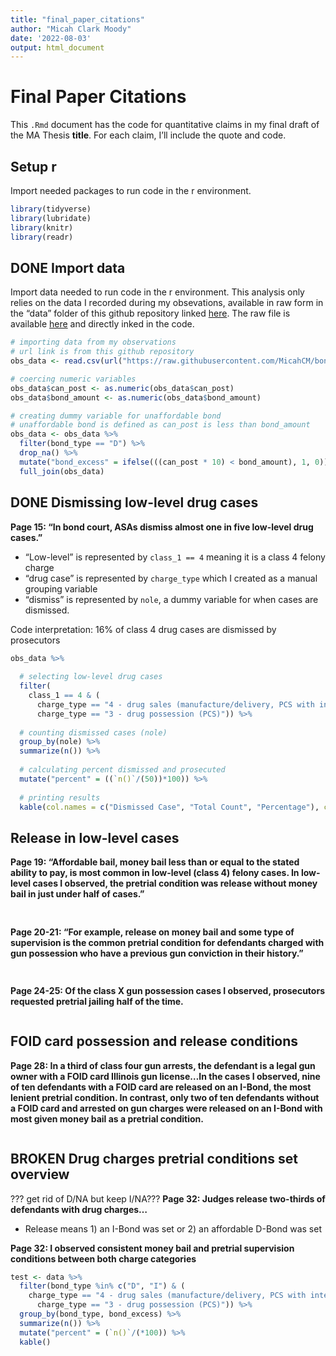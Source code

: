 ```yaml
---
title: "final_paper_citations"
author: "Micah Clark Moody"
date: '2022-08-03'
output: html_document
---
```

# Final Paper Citations
This `.Rmd` document has the code for quantitative claims in my final draft of the MA Thesis **title**. For each claim, I'll include the quote and code.

## Setup r
Import needed packages to run code in the r environment.
```r
library(tidyverse)
library(lubridate)
library(knitr)
library(readr)
```

## DONE Import data
Import data needed to run code in the r environment. This analysis only relies on the data I recorded during my obsevations, available in raw form in the "data" folder of this github repository linked [here](https://github.com/MicahCM/bond_court/blob/main/data/data_cleaned.csv). The raw file is available [here](https://raw.githubusercontent.com/MicahCM/bond_court/main/data/data_cleaned.csv) and directly inked in the code.

```r
# importing data from my observations
# url link is from this github repository
obs_data <- read.csv(url("https://raw.githubusercontent.com/MicahCM/bond_court/main/data/data_cleaned.csv"))

# coercing numeric variables
obs_data$can_post <- as.numeric(obs_data$can_post) 
obs_data$bond_amount <- as.numeric(obs_data$bond_amount)

# creating dummy variable for unaffordable bond 
# unaffordable bond is defined as can_post is less than bond_amount
obs_data <- obs_data %>%
  filter(bond_type == "D") %>%
  drop_na() %>%
  mutate("bond_excess" = ifelse(((can_post * 10) < bond_amount), 1, 0)) %>%
  full_join(obs_data)
```

## DONE Dismissing low-level drug cases
__Page 15: "In bond court, ASAs dismiss almost one in five low-level drug cases."__

- "Low-level" is represented by `class_1 == 4` meaning it is a class 4 felony charge
- "drug case" is represented by `charge_type` which I created as a manual grouping variable
- "dismiss" is represented by `nole`, a dummy variable for when cases are dismissed. 

Code interpretation: 16% of class 4 drug cases are dismissed by prosecutors

```r
obs_data %>%
  
  # selecting low-level drug cases
  filter(
    class_1 == 4 & (
      charge_type == "4 - drug sales (manufacture/delivery, PCS with intent)" | 
      charge_type == "3 - drug possession (PCS)")) %>%
  
  # counting dismissed cases (nole)
  group_by(nole) %>%
  summarize(n()) %>%
  
  # calculating percent dismissed and prosecuted
  mutate("percent" = ((`n()`/(50))*100)) %>%
  
  # printing results
  kable(col.names = c("Dismissed Case", "Total Count", "Percentage"), caption = "Low-Level (class 4) Drug Case Dismissal Rates")
```

## Release in low-level cases
__Page 19: "Affordable bail, money bail less than or equal to the stated ability to pay, is most common in low-level (class 4) felony cases. In low-level cases I observed, the pretrial condition was release without money bail in just under half of cases."__
```r

```

##
__Page 20-21: "For example, release on money bail and some type of supervision is the common pretrial condition for defendants charged with gun possession who have a previous gun conviction in their history."__
```r
```

##
__Page 24-25: Of the class X gun possession cases I observed, prosecutors requested pretrial jailing half of the time.__
```r

```

## FOID card possession and release conditions
__Page 28: In a third of class four gun arrests, the defendant is a legal gun owner with a FOID card Illinois gun license...In the cases I observed, nine of ten defendants with a FOID card are released on an I-Bond, the most lenient pretrial condition. In contrast, only two of ten defendants without a FOID card and arrested on gun charges were released on an I-Bond with most given money bail as a pretrial condition.__
```r

```

## BROKEN Drug charges pretrial conditions set overview
??? get rid of D/NA but keep I/NA???
__Page 32: Judges release two-thirds of defendants with drug charges...__ 

- Release means 1) an I-Bond was set or 2) an affordable D-Bond was set

__Page 32: I observed consistent money bail and pretrial supervision conditions between both charge categories__
```r

test <- data %>%
  filter(bond_type %in% c("D", "I") & (
    charge_type == "4 - drug sales (manufacture/delivery, PCS with intent)" |
      charge_type == "3 - drug possession (PCS)")) %>%
  group_by(bond_type, bond_excess) %>%
  summarize(n()) %>%
  mutate("percent" = (`n()`/(*100)) %>%
  kable()
```
